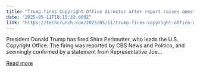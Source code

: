 ```yaml
---
title: "Trump fires Copyright Office director after report raises questions about AI training"
date: "2025-05-11T18:15:32.000Z"
link: "https://techcrunch.com/2025/05/11/trump-fires-copyright-office-director-after-report-raises-questions-about-ai-training/"
---
```


President Donald Trump has fired Shira Perlmutter, who leads the U.S. Copyright Office. The firing was reported by CBS News and Politico, and seemingly confirmed by a statement from Representative Joe...

[Read more](https://techcrunch.com/2025/05/11/trump-fires-copyright-office-director-after-report-raises-questions-about-ai-training/)
